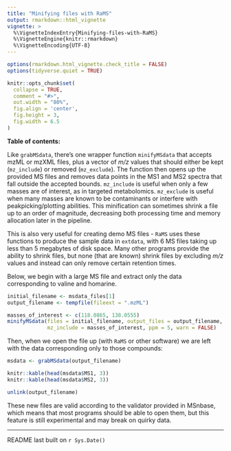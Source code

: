```yaml
---
title: "Minifying files with RaMS"
output: rmarkdown::html_vignette
vignette: >
  %\VignetteIndexEntry{Minifying-files-with-RaMS}
  %\VignetteEngine{knitr::rmarkdown}
  %\VignetteEncoding{UTF-8}
---
```


<!-- This vignette is created from a .Rmd file: please edit that instead. -->

```r
options(rmarkdown.html_vignette.check_title = FALSE)
options(tidyverse.quiet = TRUE)

knitr::opts_chunk$set(
  collapse = TRUE,
  comment = "#>",
  out.width = "80%",
  fig.align = 'center',
  fig.height = 3,
  fig.width = 6.5
)
```

**Table of contents:**

Like `grabMSdata`, there's one
wrapper function `minifyMSdata` that accepts mzML or mzXML files, plus a vector
of *m/z* values that should either be kept (`mz_include`) or removed 
(`mz_exclude`). The function then opens up the provided MS files and removes
data points in the MS1 and MS2 spectra that fall outside the accepted bounds.
`mz_include` is useful when only a few masses are of interest, as in targeted
metabolomics. `mz_exclude` is useful when many masses are known to be 
contaminants or interfere with peakpicking/plotting abilities. This minification
can sometimes shrink a file up to an order of magnitude, decreasing both
processing time and memory allocation later in the pipeline.

This is also very useful for creating demo MS files - `RaMS` uses these
functions to produce the sample data in `extdata`, with 6 MS files taking up
less than 5 megabytes of disk space. Many other programs provide the ability
to shrink files, but none (that are known) shrink files by excluding *m/z*
values and instead can only remove certain retention times.

Below, we begin with a large MS file and extract only the data corresponding to
valine and homarine.

```r
initial_filename <- msdata_files[1]
output_filename <- tempfile(fileext = ".mzML")

masses_of_interest <- c(118.0865, 138.0555)
minifyMSdata(files = initial_filename, output_files = output_filename, 
             mz_include = masses_of_interest, ppm = 5, warn = FALSE)
```

Then, when we open the file up (with `RaMS` or other software) we are left with
the data corresponding only to those compounds:

```r
msdata <- grabMSdata(output_filename)
```


```r
knitr::kable(head(msdata$MS1, 3))
knitr::kable(head(msdata$MS2, 3))
```


```r
unlink(output_filename)
```

These new files are valid according to the validator provided in MSnbase, which
means that most programs should be able to open them, but this feature is still
experimental and may break on quirky data.

***

README last built on `r Sys.Date()`
